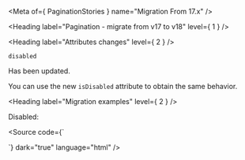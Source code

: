 
<Meta of={ PaginationStories } name="Migration From 17.x" />

<Heading label="Pagination - migrate from v17 to v18" level={ 1 } />

<Heading label="Attributes changes" level={ 2 } />

`disabled` <OdsBadge color="information" label="Updated" size="sm" />

Has been updated.

You can use the new `isDisabled` attribute to obtain the same behavior.

<Heading label="Migration examples" level={ 2 } />

Disabled:

<Source code={`
<osds-pagination disabled></osds-pagination>

<!-- is now -->

<ods-pagination is-disabled></ods-pagination>
`}
        dark="true"
        language="html" />
